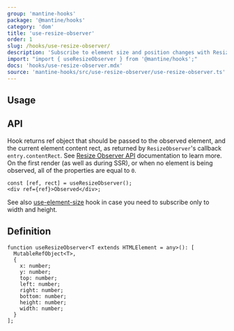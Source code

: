 ```yaml
---
group: 'mantine-hooks'
package: '@mantine/hooks'
category: 'dom'
title: 'use-resize-observer'
order: 1
slug: /hooks/use-resize-observer/
description: 'Subscribe to element size and position changes with ResizeObserver'
import: "import { useResizeObserver } from '@mantine/hooks';"
docs: 'hooks/use-resize-observer.mdx'
source: 'mantine-hooks/src/use-resize-observer/use-resize-observer.ts'
---
```



## Usage

<Demo data={HooksDemos.useResizeObserverDemo} />

## API

Hook returns ref object that should be passed to the observed element, and the current element content rect, as returned by `ResizeObserver`'s callback `entry.contentRect`.
See [Resize Observer API](https://developer.mozilla.org/en-US/docs/Web/API/ResizeObserver) documentation to learn more.
On the first render (as well as during SSR), or when no element is being observed, all of the properties are equal to `0`.

```tsx
const [ref, rect] = useResizeObserver();
<div ref={ref}>Observed</div>;
```

See also [use-element-size](https://mantine.dev/hooks/use-element-size/) hook in case you need to subscribe only to width and height.

## Definition

```tsx
function useResizeObserver<T extends HTMLElement = any>(): [
  MutableRefObject<T>,
  {
    x: number;
    y: number;
    top: number;
    left: number;
    right: number;
    bottom: number;
    height: number;
    width: number;
  }
];
```
